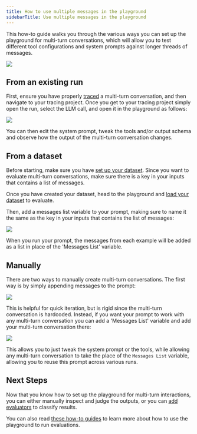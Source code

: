 ```yaml
---
title: How to use multiple messages in the playground
sidebarTitle: Use multiple messages in the playground
---
```


This how-to guide walks you through the various ways you can set up the playground for multi-turn conversations, which will allow you to test different tool configurations and system prompts against longer threads of messages.

![](images/multiturn-diagram.png)

## From an existing run

First, ensure you have properly [traced](/observability) a multi-turn conversation, and then navigate to your tracing project. Once you get to your tracing project simply open the run, select the LLM call, and open it in the playground as follows:

![](images/multiturn-from-run.gif)

You can then edit the system prompt, tweak the tools and/or output schema and observe how the output of the multi-turn conversation changes.

## From a dataset

Before starting, make sure you have [set up your dataset](/langsmith/manage-datasets-in-application). Since you want to evaluate multi-turn conversations, make sure there is a key in your inputs that contains a list of messages.

Once you have created your dataset, head to the playground and [load your dataset](/langsmith/manage-datasets-in-application#from-the-prompt-playground) to evaluate.

Then, add a messages list variable to your prompt, making sure to name it the same as the key in your inputs that contains the list of messages:

![](images/multiturn-from-dataset.gif)

When you run your prompt, the messages from each example will be added as a list in place of the 'Messages List' variable.

## Manually

There are two ways to manually create multi-turn conversations. The first way is by simply appending messages to the prompt:

![](images/multiturn-manual.gif)

This is helpful for quick iteration, but is rigid since the multi-turn conversation is hardcoded. Instead, if you want your prompt to work with any multi-turn conversation you can add a 'Messages List' variable and add your multi-turn conversation there:

![](images/multiturn-manual-list.gif)

This allows you to just tweak the system prompt or the tools, while allowing any multi-turn conversation to take the place of the `Messages List` variable, allowing you to reuse this prompt across various runs.

## Next Steps

Now that you know how to set up the playground for multi-turn interactions, you can either manually inspect and judge the outputs, or you can [add evaluators](/langsmith/code-evaluator) to classify results.

You can also read [these how-to guides](/langsmith/create-a-prompt) to learn more about how to use the playground to run evaluations.
